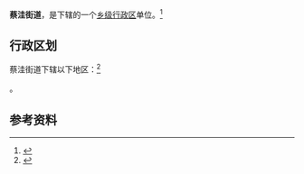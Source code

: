 {{中国乡级行政区|14/03/03/003/000}}

'''蔡洼街道'''，是{{PRC admin/fullname|14/03/03/003/000|3}}下辖的一个[[乡级行政区|乡级行政区]]单位。<ref>{{PRC admin/ref sgc|{{PRC admin/parent|14/03/03/003/000}}}}</ref>

== 行政区划 ==

蔡洼街道下辖以下地区：<ref>{{PRC admin/ref sgc|14/03/03/003/000}}</ref>

{{PRC admin/children|14/03/03/003/000}}。

== 参考资料 ==

{{reflist}}

{{PRC admin/navcat|14/03/03/003/000}}
{{山西行政区划小作品}}